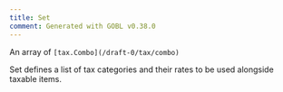 ```yaml
---
title: Set
comment: Generated with GOBL v0.38.0
---
```


An array of `[tax.Combo](/draft-0/tax/combo)`

Set defines a list of tax categories and their rates to be used alongside taxable items.
